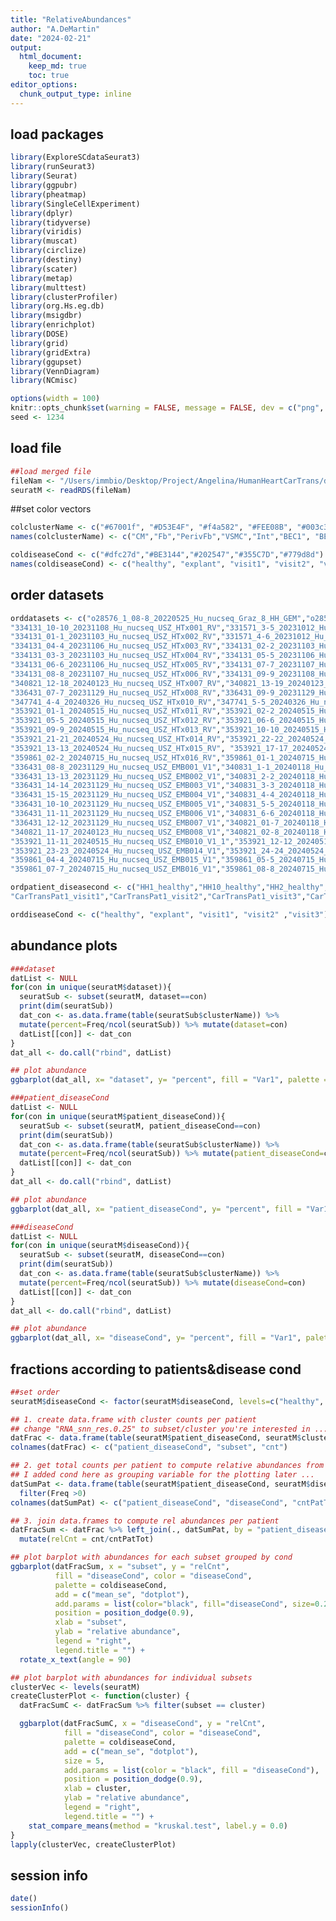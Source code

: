 ```yaml
---
title: "RelativeAbundances"
author: "A.DeMartin"
date: "2024-02-21"
output: 
  html_document:
    keep_md: true
    toc: true
editor_options: 
  chunk_output_type: inline
---
```

## load packages
```r
library(ExploreSCdataSeurat3)
library(runSeurat3)
library(Seurat)
library(ggpubr)
library(pheatmap)
library(SingleCellExperiment)
library(dplyr)
library(tidyverse)
library(viridis)
library(muscat)
library(circlize)
library(destiny)
library(scater)
library(metap)
library(multtest)
library(clusterProfiler)
library(org.Hs.eg.db)
library(msigdbr)
library(enrichplot)
library(DOSE)
library(grid)
library(gridExtra)
library(ggupset)
library(VennDiagram)
library(NCmisc)
```

```r
options(width = 100)
knitr::opts_chunk$set(warning = FALSE, message = FALSE, dev = c("png", "pdf"))
seed <- 1234
```

## load file
```r
##load merged file 
fileNam <- "/Users/immbio/Desktop/Project/Angelina/HumanHeartCarTrans/data/Human_heart_allmerged_seurat.rds"
seuratM <- readRDS(fileNam)
```

##set color vectors 
```r
colclusterName <- c("#67001f", "#D53E4F", "#f4a582", "#FEE08B", "#003c30","#01665e","#66C2A5", "#3288BD","#BEAED4", "#c7eae5","#355C7D","#202547","#B45B5C","#8c510a")
names(colclusterName) <- c("CM","Fb","PerivFb","VSMC","Int","BEC1", "BEC2","LEC","NC","AdipoC","Mph","Mph2","Tcell","Tcell2")

coldiseaseCond <- c("#dfc27d","#BE3144","#202547","#355C7D","#779d8d")
names(coldiseaseCond) <- c("healthy", "explant", "visit1", "visit2", "visit3")
```

## order datasets
```r
orddatasets <- c("o28576_1_08-8_20220525_Hu_nucseq_Graz_8_HH_GEM","o28576_1_10-10_20220525_Hu_nucseq_Graz_10_HH_GEM","o28576_1_11-11_20220525_Hu_nucseq_Graz_11_HH_GEM","o28576_1_12-12_20220525_Hu_nucseq_Graz_12_HH_GEM","o292731_1-1_20220818_Hu_nucseq_Graz_9_HH_GEM","o292731_2-2_20220818_Hu_nucseq_Graz_13_HH_GEM","o294781_01-1_20220912_Hu_nucseq_Graz_21_HH_GEM","o294781_02-2_20220912_Hu_nucseq_Graz_22_HH_GEM","o294781_03-3_20220912_Hu_nucseq_Graz_23_HH_GEM","o294781_04-4_20220912_Hu_nucseq_Graz_24_HH_GEM",
"334131_10-10_20231108_Hu_nucseq_USZ_HTx001_RV","331571_3-5_20231012_Hu_nucseq_USZ_HTx001",
"334131_01-1_20231103_Hu_nucseq_USZ_HTx002_RV","331571_4-6_20231012_Hu_nucseq_USZ_HTx002",
"334131_04-4_20231106_Hu_nucseq_USZ_HTx003_RV","334131_02-2_20231103_Hu_nucseq_USZ_HTx003_LV",
"334131_03-3_20231103_Hu_nucseq_USZ_HTx004_RV","334131_05-5_20231106_Hu_nucseq_USZ_HTx004_LV", 
"334131_06-6_20231106_Hu_nucseq_USZ_HTx005_RV","334131_07-7_20231107_Hu_nucseq_USZ_HTx005_LV",
"334131_08-8_20231107_Hu_nucseq_USZ_HTx006_RV","334131_09-9_20231108_Hu_nucseq_USZ_HTx006_LV",
"340821_12-18_20240123_Hu_nucseq_USZ_HTx007_RV","340821_13-19_20240123_Hu_nucseq_USZ_HTx007_LV",
"336431_07-7_20231129_Hu_nucseq_USZ_HTx008_RV","336431_09-9_20231129_Hu_nucseq_USZ_HTx008_LV",
"347741_4-4_20240326_Hu_nucseq_USZ_HTx010_RV","347741_5-5_20240326_Hu_nucseq_USZ_HTx010_LV",
"353921_01-1_20240515_Hu_nucseq_USZ_HTx011_RV","353921_02-2_20240515_Hu_nucseq_USZ_HTx011_LV",
"353921_05-5_20240515_Hu_nucseq_USZ_HTx012_RV","353921_06-6_20240515_Hu_nucseq_USZ_HTx012_LV",
"353921_09-9_20240515_Hu_nucseq_USZ_HTx013_RV","353921_10-10_20240515_Hu_nucseq_USZ_HTx013_LV",
"353921_21-21_20240524_Hu_nucseq_USZ_HTx014_RV","353921_22-22_20240524_Hu_nucseq_USZ_HTx014_LV",
"353921_13-13_20240524_Hu_nucseq_USZ_HTx015_RV", "353921_17-17_20240524_Hu_nucseq_USZ_HTx015_LV",
"359861_02-2_20240715_Hu_nucseq_USZ_HTx016_RV","359861_01-1_20240715_Hu_nucseq_USZ_HTx016_LV",
"336431_08-8_20231129_Hu_nucseq_USZ_EMB001_V1","340831_1-1_20240118_Hu_nucseq_USZ_EMB001_V2","340821_03-9_20240123_Hu_nucseq_USZ_EMB001_V3",
"336431_13-13_20231129_Hu_nucseq_USZ_EMB002_V1","340831_2-2_20240118_Hu_nucseq_USZ_EMB002_V2","340821_04-10_20240123_Hu_nucseq_USZ_EMB002_V3",
"336431_14-14_20231129_Hu_nucseq_USZ_EMB003_V1","340831_3-3_20240118_Hu_nucseq_USZ_EMB003_V2","340821_05-11_20240123_Hu_nucseq_USZ_EMB003_V3",
"336431_15-15_20231129_Hu_nucseq_USZ_EMB004_V1","340831_4-4_20240118_Hu_nucseq_USZ_EMB004_V2","340821_06-12_20240123_Hu_nucseq_USZ_EMB004_V3",
"336431_10-10_20231129_Hu_nucseq_USZ_EMB005_V1","340831_5-5_20240118_Hu_nucseq_USZ_EMB005_V2","340821_07-13_20240123_Hu_nucseq_USZ_EMB005_V3",
"336431_11-11_20231129_Hu_nucseq_USZ_EMB006_V1","340831_6-6_20240118_Hu_nucseq_USZ_EMB006_V2","340821_08-14_20240123_Hu_nucseq_USZ_EMB006_V3",
"336431_12-12_20231129_Hu_nucseq_USZ_EMB007_V1","340821_01-7_20240118_Hu_nucseq_USZ_EMB007_V2","340821_09-15_20240123_Hu_nucseq_USZ_EMB007_V3",
"340821_11-17_20240123_Hu_nucseq_USZ_EMB008_V1","340821_02-8_20240118_Hu_nucseq_USZ_EMB008_V2","340821_10-16_20240123_Hu_nucseq_USZ_EMB008_V3",
"353921_11-11_20240515_Hu_nucseq_USZ_EMB010_V1_1","353921_12-12_20240515_Hu_nucseq_USZ_EMB010_V1_2","353921_08-8_20240515_Hu_nucseq_USZ_EMB010_V3", "353921_03-3_20240515_Hu_nucseq_USZ_EMB011_V1","353921_04-4_20240515_Hu_nucseq_USZ_EMB011_V2","353921_14-14_20240524_Hu_nucseq_USZ_EMB011_V3", "353921_07-7_20240515_Hu_nucseq_USZ_EMB012_V1","353921_15-15_20240524_Hu_nucseq_USZ_EMB012_V2","353921_16-16_20240524_Hu_nucseq_USZ_EMB012_V3", "353921_18-18_20240524_Hu_nucseq_USZ_EMB013_V1","353921_19-19_20240524_Hu_nucseq_USZ_EMB013_V2","353921_20-20_20240524_Hu_nucseq_USZ_EMB013_V3",
"353921_23-23_20240524_Hu_nucseq_USZ_EMB014_V1","353921_24-24_20240524_Hu_nucseq_USZ_EMB014_V2", "359861_03-3_20240715_Hu_nucseq_USZ_EMB014_V3",
"359861_04-4_20240715_Hu_nucseq_USZ_EMB015_V1","359861_05-5_20240715_Hu_nucseq_USZ_EMB015_V2","359861_06-6_20240715_Hu_nucseq_USZ_EMB015_V3",
"359861_07-7_20240715_Hu_nucseq_USZ_EMB016_V1","359861_08-8_20240715_Hu_nucseq_USZ_EMB016_V2","359861_18-10_20240730_Hu_nucseq_USZ_EMB016_V3")

ordpatient_diseasecond <- c("HH1_healthy","HH10_healthy","HH2_healthy","HH3_healthy","HH4_healthy","HH5_healthy","HH6_healthy","HH7_healthy","HH8_healthy","HH9_healthy","CarTransPat1_explant","CarTransPat2_explant","CarTransPat3_explant","CarTransPat4_explant","CarTransPat5_explant","CarTransPat6_explant","CarTransPat7_explant","CarTransPat8_explant","CarTransPat10_explant","CarTransPat11_explant","CarTransPat12_explant","CarTransPat13_explant","CarTransPat14_explant","CarTransPat15_explant", "CarTransPat16_explant",
"CarTransPat1_visit1","CarTransPat1_visit2","CarTransPat1_visit3","CarTransPat2_visit1","CarTransPat2_visit2","CarTransPat2_visit3","CarTransPat3_visit1","CarTransPat3_visit2","CarTransPat3_visit3","CarTransPat4_visit1","CarTransPat4_visit2","CarTransPat4_visit3","CarTransPat5_visit1","CarTransPat5_visit2","CarTransPat5_visit3","CarTransPat6_visit1","CarTransPat6_visit2","CarTransPat6_visit3","CarTransPat7_visit1","CarTransPat7_visit2","CarTransPat7_visit3","CarTransPat8_visit1","CarTransPat8_visit2","CarTransPat8_visit3","CarTransPat10_visit1","CarTransPat10_visit2","CarTransPat10_visit3","CarTransPat11_visit1","CarTransPat11_visit2","CarTransPat11_visit3","CarTransPat12_visit1","CarTransPat12_visit2","CarTransPat12_visit3","CarTransPat13_visit1","CarTransPat13_visit2","CarTransPat13_visit3","CarTransPat14_visit1","CarTransPat14_visit2", "CarTransPat14_visit3","CarTransPat15_visit1","CarTransPat15_visit2", "CarTransPat15_visit3","CarTransPat16_visit1","CarTransPat16_visit2", "CarTransPat16_visit3")

orddiseaseCond <- c("healthy", "explant", "visit1", "visit2" ,"visit3")
```

## abundance plots
```r
###dataset
datList <- NULL
for(con in unique(seuratM$dataset)){
  seuratSub <- subset(seuratM, dataset==con)
  print(dim(seuratSub))
  dat_con <- as.data.frame(table(seuratSub$clusterName)) %>%
  mutate(percent=Freq/ncol(seuratSub)) %>% mutate(dataset=con)
  datList[[con]] <- dat_con
}
dat_all <- do.call("rbind", datList)

## plot abundance
ggbarplot(dat_all, x= "dataset", y= "percent", fill = "Var1", palette = colclusterName, legend = "right", legend.titel = "cluster", ylab = "frequency")  + theme(axis.text.x = element_text(angle = 90, vjust = 0.5, hjust=1)) + scale_x_discrete(limits=orddatasets)
```

```r
###patient_diseaseCond
datList <- NULL
for(con in unique(seuratM$patient_diseaseCond)){
  seuratSub <- subset(seuratM, patient_diseaseCond==con)
  print(dim(seuratSub))
  dat_con <- as.data.frame(table(seuratSub$clusterName)) %>%
  mutate(percent=Freq/ncol(seuratSub)) %>% mutate(patient_diseaseCond=con)
  datList[[con]] <- dat_con
}
dat_all <- do.call("rbind", datList)

## plot abundance
ggbarplot(dat_all, x= "patient_diseaseCond", y= "percent", fill = "Var1", palette = colclusterName, legend = "right", legend.titel = "cluster", ylab = "frequency")  + theme(axis.text.x = element_text(angle = 90, vjust = 0.5, hjust=1)) + scale_x_discrete(limits=ordpatient_diseasecond)
```

```r
###diseaseCond
datList <- NULL
for(con in unique(seuratM$diseaseCond)){
  seuratSub <- subset(seuratM, diseaseCond==con)
  print(dim(seuratSub))
  dat_con <- as.data.frame(table(seuratSub$clusterName)) %>%
  mutate(percent=Freq/ncol(seuratSub)) %>% mutate(diseaseCond=con)
  datList[[con]] <- dat_con
}
dat_all <- do.call("rbind", datList)

## plot abundance
ggbarplot(dat_all, x= "diseaseCond", y= "percent", fill = "Var1", palette = colclusterName, legend = "right", legend.titel = "cluster", ylab = "frequency")  + theme(axis.text.x = element_text(angle = 90, vjust = 0.5, hjust=1)) + scale_x_discrete(limits=orddiseaseCond)
```

## fractions according to patients&disease cond
```r
##set order
seuratM$diseaseCond <- factor(seuratM$diseaseCond, levels=c("healthy", "explant", "visit1", "visit2", "visit3"))

## 1. create data.frame with cluster counts per patient
## change "RNA_snn_res.0.25" to subset/cluster you're interested in ...
datFrac <- data.frame(table(seuratM$patient_diseaseCond, seuratM$clusterName))
colnames(datFrac) <- c("patient_diseaseCond", "subset", "cnt")

## 2. get total counts per patient to compute relative abundances from
## I added cond here as grouping variable for the plotting later ...
datSumPat <- data.frame(table(seuratM$patient_diseaseCond, seuratM$diseaseCond)) %>% 
  filter(Freq >0)
colnames(datSumPat) <- c("patient_diseaseCond", "diseaseCond", "cntPatTot")

## 3. join data.frames to compute rel abundances per patient
datFracSum <- datFrac %>% left_join(., datSumPat, by = "patient_diseaseCond") %>% 
  mutate(relCnt = cnt/cntPatTot)

## plot barplot with abundances for each subset grouped by cond
ggbarplot(datFracSum, x = "subset", y = "relCnt",
          fill = "diseaseCond", color = "diseaseCond",
          palette = coldiseaseCond,
          add = c("mean_se", "dotplot"),
          add.params = list(color="black", fill="diseaseCond", size=0.2),
          position = position_dodge(0.9),
          xlab = "subset",
          ylab = "relative abundance",
          legend = "right",
          legend.title = "") +
  rotate_x_text(angle = 90) 

## plot barplot with abundances for individual subsets
clusterVec <- levels(seuratM)
createClusterPlot <- function(cluster) {
  datFracSumC <- datFracSum %>% filter(subset == cluster)

  ggbarplot(datFracSumC, x = "diseaseCond", y = "relCnt",
            fill = "diseaseCond", color = "diseaseCond",
            palette = coldiseaseCond,
            add = c("mean_se", "dotplot"),
            size = 5,
            add.params = list(color = "black", fill = "diseaseCond"),
            position = position_dodge(0.9),
            xlab = cluster,
            ylab = "relative abundance",
            legend = "right",
            legend.title = "") +
    stat_compare_means(method = "kruskal.test", label.y = 0.0)
}
lapply(clusterVec, createClusterPlot)
```

## session info
```r
date()
sessionInfo()
```
